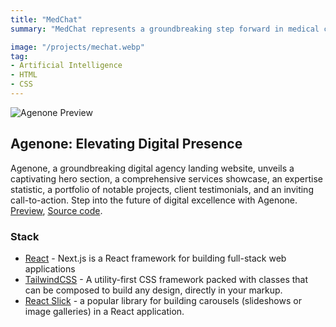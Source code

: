 ```yaml
---
title: "MedChat"
summary: "MedChat represents a groundbreaking step forward in medical consultation and patient support, utilizing the most advanced natural language processing technology powered by the combined strengths of Medalpaca/Medical Meadow MedQA. This cutting-edge chatbot is designed to deliver accurate medical answers and assist in preliminary patient diagnosis, making healthcare advice more accessible than ever before."

image: "/projects/mechat.webp"
tag: 
- Artificial Intelligence
- HTML
- CSS
---
```


![Agenone Preview](/projects/medchat.webp)

## Agenone: Elevating Digital Presence
Agenone, a groundbreaking digital agency landing website, unveils a captivating hero section, a comprehensive services showcase, an expertise statistic, a portfolio of notable projects, client testimonials, and an inviting call-to-action. Step into the future of digital excellence with Agenone.
[Preview](https://agenone.wiscaksono.com), [Source code](https://github.com/wiscaksono/agenone).

### Stack
- [React](https://nextjs.org) - Next.js is a React framework for building full-stack web applications
- [TailwindCSS](https://tailwindcss.com) - A utility-first CSS framework packed with classes that can be composed to build any design, directly in your markup.
- [React Slick](https://expo.dev) - a popular library for building carousels (slideshows or image galleries) in a React application.


